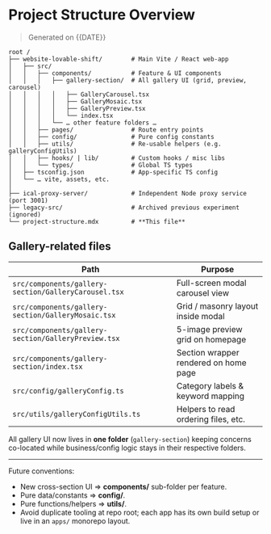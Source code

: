 # Project Structure Overview

> Generated on {{DATE}}

```text
root /
├── website-lovable-shift/        # Main Vite / React web-app
│   ├── src/
│   │   ├── components/           # Feature & UI components
│   │   │   ├── gallery-section/  # All gallery UI (grid, preview, carousel)
│   │   │   │   ├── GalleryCarousel.tsx
│   │   │   │   ├── GalleryMosaic.tsx
│   │   │   │   ├── GalleryPreview.tsx
│   │   │   │   └── index.tsx
│   │   │   └── … other feature folders …
│   │   ├── pages/                # Route entry points
│   │   ├── config/               # Pure config constants
│   │   ├── utils/                # Re-usable helpers (e.g. galleryConfigUtils)
│   │   ├── hooks/ | lib/         # Custom hooks / misc libs
│   │   └── types/                # Global TS types
│   ├── tsconfig.json             # App-specific TS config
│   └── … vite, assets, etc.
│
├── ical-proxy-server/            # Independent Node proxy service (port 3001)
├── legacy-src/                   # Archived previous experiment (ignored)
└── project-structure.mdx         # **This file**
```

## Gallery-related files

| Path | Purpose |
| --- | --- |
| `src/components/gallery-section/GalleryCarousel.tsx` | Full-screen modal carousel view |
| `src/components/gallery-section/GalleryMosaic.tsx`   | Grid / masonry layout inside modal |
| `src/components/gallery-section/GalleryPreview.tsx`  | 5-image preview grid on homepage |
| `src/components/gallery-section/index.tsx`           | Section wrapper rendered on home page |
| `src/config/galleryConfig.ts`                        | Category labels & keyword mapping |
| `src/utils/galleryConfigUtils.ts`                    | Helpers to read ordering files, etc. |

All gallery UI now lives in **one folder** (`gallery-section`) keeping concerns co-located while business/config logic stays in their respective folders.

---

Future conventions:

* New cross-section UI ⇒ **components/** sub-folder per feature.
* Pure data/constants ⇒ **config/**.
* Pure functions/helpers ⇒ **utils/**.
* Avoid duplicate tooling at repo root; each app has its own build setup or live in an `apps/` monorepo layout.

